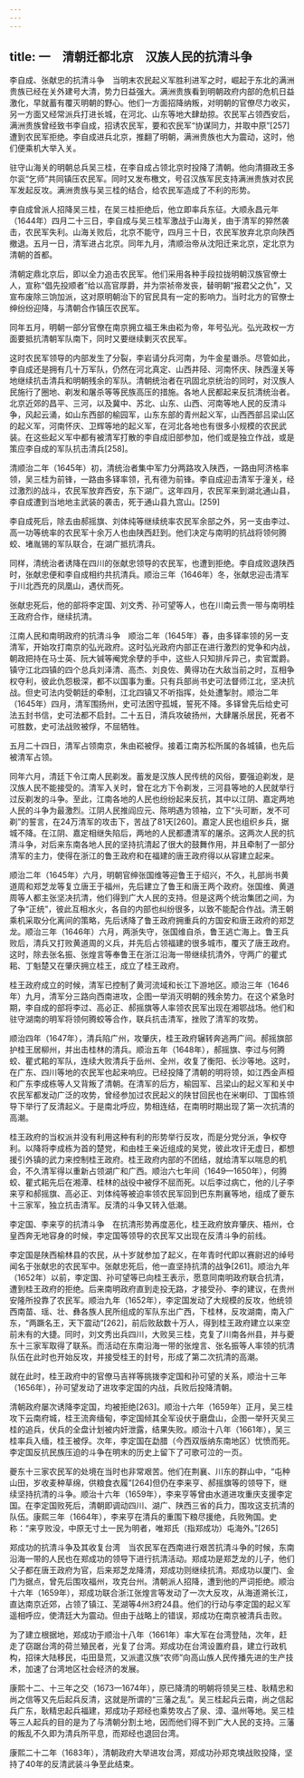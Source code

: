 ```yaml
---
---
---
```

title: 一　清朝迁都北京　汉族人民的抗清斗争
---




李自成、张献忠的抗清斗争　当明末农民起义军胜利进军之时，崛起于东北的满洲贵族已经在关外建号大清，势力日益强大。满洲贵族看到明朝政府内部的危机日益激化，早就蓄有覆灭明朝的野心。他们一方面招降纳叛，对明朝的官僚尽力收买，另一方面又经常派兵打进长城，在河北、山东等地大肆劫掠。农民军占领西安后，满洲贵族曾经致书李自成，招诱农民军，要和农民军“协谋同力，并取中原”[257]遭到农民军拒绝。李自成进兵北京，推翻了明朝，满洲贵族也大为震动，这时，他们便乘机大举入关。

驻守山海关的明朝总兵吴三桂，在李自成占领北京时投降了清朝。他向清摄政王多尔衮“乞师”共同镇压农民军。同时又发布檄文，号召汉族军民支持满洲贵族对农民军发起反攻。满洲贵族与吴三桂的结合，给农民军造成了不利的形势。

李自成曾派人招降吴三桂，在吴三桂拒绝后，他立即率兵东征。大顺永昌元年（1644年）四月二十三日，李自成与吴三桂军激战于山海关，由于清军的猝然袭击，农民军失利。山海关败后，北京不能守，四月三十日，农民军放弃北京向陕西撤退。五月一日，清军进占北京。同年九月，清顺治帝从沈阳迁来北京，定北京为清朝的首都。

清朝定鼎北京后，即以全力追击农民军。他们采用各种手段拉拢明朝汉族官僚士人，宣称“倡先投顺者”给以高官厚爵，并为崇祯帝发丧，替明朝“报君父之仇”，又宣布废除三饷加派，这对原明朝治下的官民具有一定的影响力。当时北方的官僚士绅纷纷迎降，与清朝合作镇压农民军。

同年五月，明朝一部分官僚在南京拥立福王朱由崧为帝，年号弘光。弘光政权一方面要抵抗清朝军队南下，同时又要继续剿灭农民军。

这时农民军领导的内部发生了分裂，李岩请分兵河南，为牛金星谮杀。尽管如此，李自成还是拥有几十万军队，仍然在河北真定、山西井陉、河南怀庆、陕西潼关等地继续抗击清兵和明朝残余的军队。清朝统治者在巩固北京统治的同时，对汉族人民施行了圈地、剃发和屠杀等等民族高压的措施。各地人民都起来反抗清统治者。北京近郊的昌平、三河，以及冀中、苏北、山东、山西、河南等地人民的反清斗争，风起云涌，如山东西部的榆园军，山东东部的青州起义军，山西西部吕梁山区的起义军，河南怀庆、卫辉等地的起义军，在河北各地也有很多小规模的农民武装。在这些起义军中都有被清军打散的李自成旧部参加，他们或是独立作战，或是策应李自成的军队抗击清兵[258]。

清顺治二年（1645年）初，清统治者集中军力分两路攻入陕西，一路由阿济格率领，吴三桂为前锋，一路由多铎率领，孔有德为前锋。李自成迎击清军于潼关，经过激烈的战斗，农民军放弃西安，东下湖广。这年四月，农民军来到湖北通山县，李自成遭到当地地主武装的袭击，死于通山县九宫山。[259]

李自成死后，除去由郝摇旗、刘体纯等继续统率农民军余部之外，另一支由李过、高一功等统率的农民军十余万人也由陕西赶到。他们决定与南明的抗战将领何腾蛟、堵胤锡的军队联合，在湖广抵抗清兵。

同样，清统治者诱降在四川的张献忠领导的农民军，也遭到拒绝。李自成败退陕西时，张献忠便和李自成相约共抗清兵。顺治三年（1646年）冬，张献忠迎击清军于川北西充的凤凰山，遇伏而死。

张献忠死后，他的部将李定国、刘文秀、孙可望等人，也在川南云贵一带与南明桂王政府合作，继续抗清。

江南人民和南明政府的抗清斗争　顺治二年（1645年）春，由多铎率领的另一支清军，开始攻打南京的弘光政府。这时弘光政府内部正在进行激烈的党争和内战，朝政把持在马士英、阮大铖等阉党余孽的手中，这些人只知排斥异己，卖官鬻爵。镇守江北四镇的四个总兵刘泽清、高杰、刘良佐、黄得功在大敌当前之时，互相争权夺利，彼此仇怨极深，都不以国事为重。只有兵部尚书史可法督师江北，坚决抗战。但史可法内受朝廷的牵制，江北四镇又不听指挥，处处遭掣肘。顺治二年（1645年）四月，清军围扬州，史可法困守孤城，誓死不降。多铎曾先后给史可法五封书信，史可法都不启封。二十五日，清兵攻破扬州，大肆屠杀居民，死者不可胜数，史可法战败被俘，不屈牺牲。

五月二十四日，清军占领南京，朱由崧被俘。接着江南苏松所属的各城镇，也先后被清军占领。

同年六月，清廷下令江南人民剃发。蓄发是汉族人民传统的风俗，要强迫剃发，是汉族人民不能接受的。清军入关时，曾在北方下令剃发，三河县等地的人民就举行过反剃发的斗争。至此，江南各地的人民也纷纷起来反抗，其中以江阴、嘉定两地人民的斗争为最激烈。江阴人民推阎应元、陈明遇为领袖，立下“头可断，发不可剃”的誓言，在24万清军的攻击下，苦战了81天[260]。嘉定人民也组织乡兵，据城不降。在江阴、嘉定相继失陷后，两地的人民都遭清军的屠杀。这两次人民的抗清斗争，对后来东南各地人民的坚持抗清起了很大的鼓舞作用，并且牵制了一部分清军的主力，使得在浙江的鲁王政府和在福建的唐王政府得以从容建立起来。

顺治二年（1645年）六月，明朝官绅张国维等迎鲁王于绍兴，不久，礼部尚书黄道周和郑芝龙等复立唐王于福州，先后建立了鲁王和唐王两个政府。张国维、黄道周等人都主张坚决抗清，他们得到广大人民的支持。但是这两个统治集团之间，为了争“正统”，彼此互相水火，各自的内部也纠纷很多，以致不能配合作战。清王朝乘机采取分化离间的策略，先后诱降了鲁王政府拥重兵的方国安和唐王政府的郑芝龙。顺治三年（1646年）六月，两浙失守，张国维自杀，鲁王逃亡海上。鲁王兵败后，清兵又打败黄道周的义兵，并先后占领福建的很多城市，覆灭了唐王政府。这时，除去张名振、张煌言等奉鲁王在浙江沿海一带继续抗清外，守两广的瞿式耜、丁魁楚又在肇庆拥立桂王，成立了桂王政府。

桂王政府成立的时候，清军已控制了黄河流域和长江下游地区。顺治三年（1646年）九月，清军分三路向西南进攻，企图一举消灭明朝的残余势力。在这个紧急时期，李自成的部将李过、高必正、郝摇旗等人率领农民军出现在湘鄂战场。他们和驻守湖南的明军将领何腾蛟等合作，联兵抗击清军，挫败了清军的攻势。

顺治四年（1647年），清兵陷广州，攻肇庆，桂王政府辗转奔逃两广间。郝摇旗部护桂王居柳州，并出击桂林的清兵。顺治五年（1648年），郝摇旗、李过与何腾蛟、瞿式耜的军队，连续大败清兵于岳州、全州，收复了衡阳、长沙等地。这时，在广东、四川等地的农民军也起来响应。已经投降了清朝的明将领，如江西金声桓和广东李成栋等人又背叛了清朝。在清军的后方，榆园军、吕梁山的起义军和关中农民军都发动广泛的攻势，曾经参加过农民起义的陕甘回民也在米喇印、丁国栋领导下举行了反清起义。于是南北呼应，势相连结，在南明时期出现了第一次抗清的高潮。

桂王政府的当权派并没有利用这种有利的形势举行反攻，而是分党分派，争权夺利。以降将李成栋为首的楚党，和由桂王亲近组成的吴党，彼此攻讦无虚日，都想援引外镇的武力来控制桂王政府。桂王政府内部的不团结，就给清军以喘息的机会，不久清军得以重新占领湖广和广西。顺治六七年间（1649—1650年），何腾蛟、瞿式耜先后在湘潭、桂林的战役中被俘不屈而死。以后李过病亡，他的儿子李来亨和郝摇旗、高必正、刘体纯等被迫率领农民军回到巴东荆襄等地，组成了夔东十三家军，独立抗击清军。反清的斗争又转入低潮。

李定国、李来亨的抗清斗争　在抗清形势再度恶化，桂王政府放弃肇庆、梧州，仓皇西奔无地容身的时候，李定国等领导的农民军又出现在反清斗争的前线。

李定国是陕西榆林县的农民，从十岁就参加了起义，在年青时代即以赛尉迟的绰号闻名于张献忠的农民军中。张献忠死后，他一直坚持抗清的战争[261]。顺治九年（1652年）以前，李定国、孙可望等已向桂王表示，愿意同南明政府联合抗清，遭到桂王政府的拒绝。后来南明政府直到走投无路，才接受孙、李的建议，在贵州安隆所投靠了农民军。顺治九年（1652年），李定国发动了大规模的反攻，他统领西南苗、瑶、壮、彝各族人民所组成的军队东出广西，下桂林，反攻湖南，南入广东，“两蹶名王，天下震动”[262]，前后败敌数十万人，得到桂王政府建立以来空前未有的大捷。同时，刘文秀出兵四川，大败吴三桂，克复了川南各州县，并与夔东十三家军取得了联系。而活动在东南沿海一带的张煌言、张名振等人率领的抗清队伍在此时也开始反攻，并接受桂王的封号，形成了第二次抗清的高潮。

就在此时，桂王政府中的官僚马吉祥等挑拨李定国和孙可望的关系，顺治十三年（1656年），孙可望发动了进攻李定国的内战，兵败后投降清朝。

清朝政府屡次诱降李定国，均被拒绝[263]。顺治十六年（1659年）正月，吴三桂攻下云南府城，桂王流奔缅甸，李定国倾其全军设伏于磨盘山，企图一举歼灭吴三桂的追兵，伏兵的全盘计划被内奸泄露，结果失败。顺治十八年（1661年），吴三桂率兵入缅，桂王被俘。次年，李定国在勐腊（今西双版纳东南地区）忧愤而死。李定国反抗民族压迫的斗争在明末的历史上留下了可歌可泣的一页。

夔东十三家农民军的处境在当时也非常艰苦。他们在荆襄、川东的群山中，“屯种山田，岁收麦种草绵，供粮食衣履”[264]但仍在李来亨、郝摇旗等的领导下，继续坚持抗清的斗争。顺治十六年（1659年），李来亨等曾由水道进攻重庆支援李定国。在李定国败死后，清朝即调动四川、湖广、陕西三省的兵力，围攻这支抗清的队伍。康熙三年（1664年），李来亨在清兵的重围下粮尽援绝，兵败殉国。史称：“来亨败没，中原无寸土一民为明者，唯郑氏（指郑成功）屯海外。”[265]

郑成功的抗清斗争及其收复台湾　当农民军在西南进行艰苦抗清斗争的时候，东南沿海一带的人民也在郑成功的领导下进行抗清活动。郑成功是郑芝龙的儿子，他们父子都在唐王政府为官，后来郑芝龙降清，郑成功则继续抗清。郑成功以厦门、金门为据点，曾先后围攻福州，攻克台州。清朝派人招降，遭到他的严词拒绝。顺治十六年（1659年），郑成功联合浙江张煌言等发动了一次大反攻，从海道溯长江，直达南京近郊，占领了镇江、芜湖等4州3府24县。他们的行动与李定国的起义军遥相呼应，使清廷大为震动。但由于战略上的错误，郑成功在南京被清兵击败。

为了建立根据地，郑成功于顺治十八年（1661年）率大军在台湾登陆，次年，赶走了窃踞台湾的荷兰殖民者，光复了台湾。郑成功在台湾设置府县，建立行政机构，招徕大陆移民，屯田垦荒，又派遣汉族“农师”向高山族人民传播先进的生产技术，加速了台湾地区社会经济的发展。

康熙十二、十三年之交（1673—1674年），原已降清的明朝将领吴三桂、耿精忠和尚之信等又先后起兵反清，这就是所谓的“三藩之乱”。吴三桂起兵云南，尚之信起兵广东，耿精忠起兵福建，郑成功子郑经也乘势攻占了泉、漳、温州等地。吴三桂等三人起兵的目的是为了与清朝分割土地，因而他们得不到广大人民的支持。三藩的叛乱不久即为清兵所平息，而郑经也退回台湾。

康熙二十二年（1683年），清朝政府大举进攻台湾，郑成功孙郑克塽战败投降，坚持了40年的反清武装斗争至此结束。